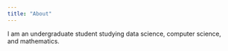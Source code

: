 ```yaml
---
title: "About"
---
```


I am an undergraduate student studying data science, computer science, and mathematics.
